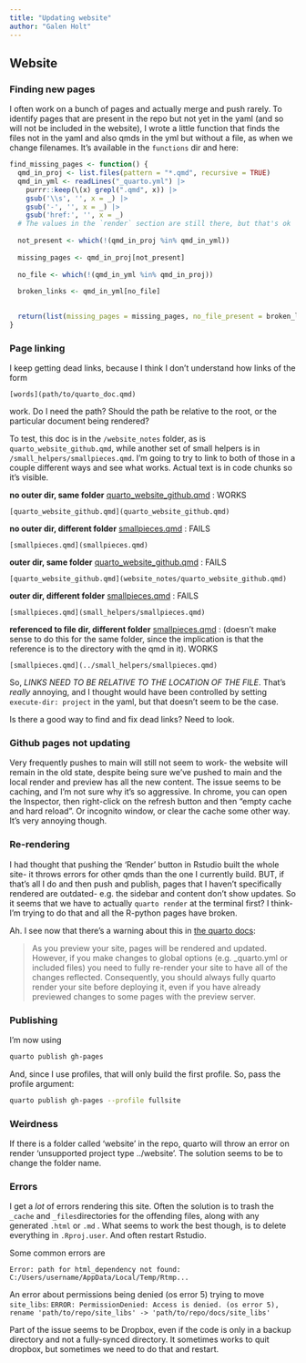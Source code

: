 ```yaml
---
title: "Updating website"
author: "Galen Holt"
---
```


## Website

### Finding new pages

I often work on a bunch of pages and actually merge and push rarely. To identify pages that are present in the repo but not yet in the yaml (and so will not be included in the website), I wrote a little function that finds the files not in the yaml and also qmds in the yml but without a file, as when we change filenames. It's available in the `functions` dir and here:

```r
find_missing_pages <- function() {
  qmd_in_proj <- list.files(pattern = "*.qmd", recursive = TRUE)
  qmd_in_yml <- readLines("_quarto.yml") |> 
    purrr::keep(\(x) grepl(".qmd", x)) |> 
    gsub('\\s', '', x = _) |> 
    gsub('-', '', x = _) |> 
    gsub('href:', '', x = _)
  # The values in the `render` section are still there, but that's ok
  
  not_present <- which(!(qmd_in_proj %in% qmd_in_yml))
  
  missing_pages <- qmd_in_proj[not_present]
  
  no_file <- which(!(qmd_in_yml %in% qmd_in_proj))
  
  broken_links <- qmd_in_yml[no_file]

  
  return(list(missing_pages = missing_pages, no_file_present = broken_links))
}
```

### Page linking

I keep getting dead links, because I think I don't understand how links of the form

```         
[words](path/to/quarto_doc.qmd)
```

work. Do I need the path? Should the path be relative to the root, or the particular document being rendered?

To test, this doc is in the `/website_notes` folder, as is `quarto_website_github.qmd`, while another set of small helpers is in `/small_helpers/smallpieces.qmd`. I'm going to try to link to both of those in a couple different ways and see what works. Actual text is in code chunks so it's visible.

**no outer dir, same folder** [quarto_website_github.qmd](quarto_website_github.qmd) : WORKS

```         
[quarto_website_github.qmd](quarto_website_github.qmd)
```

**no outer dir, different folder** [smallpieces.qmd](smallpieces.qmd) : FAILS

```         
[smallpieces.qmd](smallpieces.qmd)
```

**outer dir, same folder** [quarto_website_github.qmd](website_notes/quarto_website_github.qmd) : FAILS

```         
[quarto_website_github.qmd](website_notes/quarto_website_github.qmd)
```

**outer dir, different folder** [smallpieces.qmd](small_helpers/smallpieces.qmd) : FAILS

```         
[smallpieces.qmd](small_helpers/smallpieces.qmd)
```

**referenced to file dir, different folder** [smallpieces.qmd](../small_helpers/smallpieces.qmd) : (doesn't make sense to do this for the same folder, since the implication is that the reference is to the directory with the qmd in it). WORKS

```         
[smallpieces.qmd](../small_helpers/smallpieces.qmd)
```

So, *LINKS NEED TO BE RELATIVE TO THE LOCATION OF THE FILE*. That's *really* annoying, and I thought would have been controlled by setting `execute-dir: project` in the yaml, but that doesn't seem to be the case.

Is there a good way to find and fix dead links? Need to look.

### Github pages not updating

Very frequently pushes to main will still not seem to work- the website will remain in the old state, despite being sure we've pushed to main and the local render and preview has all the new content. The issue seems to be caching, and I'm not sure why it's so aggressive. In chrome, you can open the Inspector, then right-click on the refresh button and then "empty cache and hard reload". Or incognito window, or clear the cache some other way. It's very annoying though.

### Re-rendering

I had thought that pushing the 'Render' button in Rstudio built the whole site- it throws errors for other qmds than the one I currently build. BUT, if that's all I do and then push and publish, pages that I haven't specifically rendered are outdated- e.g. the sidebar and content don't show updates. So it seems that we have to actually `quarto render` at the terminal first? I think- I'm trying to do that and all the R-python pages have broken.

Ah. I see now that there's a warning about this in [the quarto docs](https://quarto.org/docs/websites/#website-preview):

> As you preview your site, pages will be rendered and updated. However, if you make changes to global options (e.g. \_quarto.yml or included files) you need to fully re-render your site to have all of the changes reflected. Consequently, you should always fully quarto render your site before deploying it, even if you have already previewed changes to some pages with the preview server.

### Publishing

I'm now using

``` bash
quarto publish gh-pages
```

And, since I use profiles, that will only build the first profile. So, pass the profile argument:

``` bash
quarto publish gh-pages --profile fullsite
```

### Weirdness

If there is a folder called 'website' in the repo, quarto will throw an error on render 'unsupported project type ../website'. The solution seems to be to change the folder name.

### Errors

I get a *lot* of errors rendering this site. Often the solution is to trash the `_cache` and `_files`directories for the offending files, along with any generated `.html` or `.md` . What seems to work the best though, is to delete everything in `.Rproj.user`. And often restart Rstudio.

Some common errors are

`Error: path for html_dependency not found: C:/Users/username/AppData/Local/Temp/Rtmp...`

An error about permissions being denied (os error 5) trying to move `site_libs`: `ERROR: PermissionDenied: Access is denied. (os error 5), rename 'path/to/repo/site_libs' -> 'path/to/repo/docs/site_libs'`

Part of the issue seems to be Dropbox, even if the code is only in a backup directory and not a fully-synced directory. It sometimes works to quit dropbox, but sometimes we need to do that and restart.
